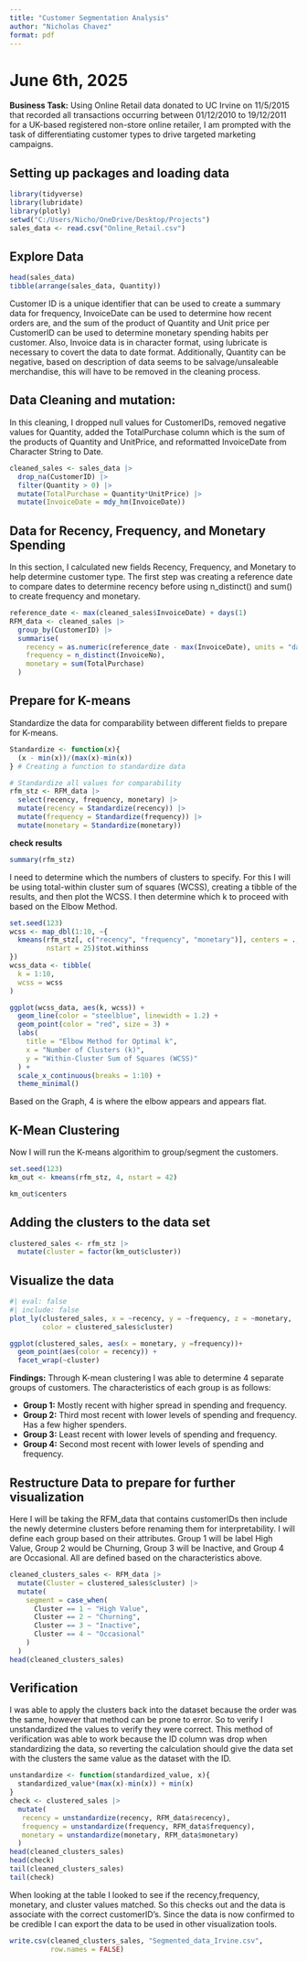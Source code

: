 ---
title: "Customer Segmentation Analysis"
author: "Nicholas Chavez"
format: pdf
---
# June 6th, 2025
**Business Task:** Using Online Retail data donated to UC Irvine on 11/5/2015 that recorded all transactions occurring between 01/12/2010 to 19/12/2011 for a UK-based registered non-store online retailer, I am prompted with the task of differentiating customer types to drive targeted marketing campaigns. 

## Setting up packages and loading data
```{r loading packages, message=FALSE, warning=FALSE}
library(tidyverse)
library(lubridate)
library(plotly)
setwd("C:/Users/Nicho/OneDrive/Desktop/Projects")
sales_data <- read.csv("Online_Retail.csv")
```

## Explore Data
```{r exploring data}
head(sales_data)
tibble(arrange(sales_data, Quantity))
```
Customer ID is a unique identifier that can be used to create a summary data for frequency, InvoiceDate can be used to determine how recent orders are, and the sum of the product of Quantity and Unit price per CustomerID can be used to determine monetary spending habits per customer. Also, Invoice data is in character format, using lubricate is necessary to covert the data to date format. Additionally, Quantity can be negative, based on description of data seems to be salvage/unsaleable merchandise, this will have to be removed in the cleaning process.

## Data Cleaning and mutation: 
In this cleaning, I dropped null values for CustomerIDs, removed negative values for Quantity, added the TotalPurchase column which is the sum of the products of Quantity and UnitPrice, and reformatted InvoiceDate from Character String to Date. 
```{r cleaning data}
cleaned_sales <- sales_data |> 
  drop_na(CustomerID) |> 
  filter(Quantity > 0) |> 
  mutate(TotalPurchase = Quantity*UnitPrice) |> 
  mutate(InvoiceDate = mdy_hm(InvoiceDate)) 
```

## Data for Recency, Frequency, and Monetary Spending
In this section, I calculated new fields Recency, Frequency, and Monetary to help determine customer type. The first step was creating a reference date to compare dates to determine recency before using n_distinct() and sum() to create frequency and monetary.
```{r generating new data}
reference_date <- max(cleaned_sales$InvoiceDate) + days(1)
RFM_data <- cleaned_sales |> 
  group_by(CustomerID) |>
  summarise(
    recency = as.numeric(reference_date - max(InvoiceDate), units = "days"),
    frequency = n_distinct(InvoiceNo),
    monetary = sum(TotalPurchase)
  )
```

## Prepare for K-means
Standardize the data for comparability between different fields to prepare for K-means. 
```{r standardizing data}
Standardize <- function(x){
  (x - min(x))/(max(x)-min(x))
} # Creating a function to standardize data

# Standardize all values for comparability
rfm_stz <- RFM_data |> 
  select(recency, frequency, monetary) |> 
  mutate(recency = Standardize(recency)) |> 
  mutate(frequency = Standardize(frequency)) |> 
  mutate(monetary = Standardize(monetary))
```
**check results**
```{r checking results}
summary(rfm_stz)
```
I need to determine which the numbers of clusters to specify. For this I will be using total-within cluster sum of squares (WCSS), creating a tibble of the results, and then plot the WCSS. I then determine which k to proceed with based on the Elbow Method.
```{r WCSS}
set.seed(123)
wcss <- map_dbl(1:10, ~{
  kmeans(rfm_stz[, c("recency", "frequency", "monetary")], centers = ., 
         nstart = 25)$tot.withinss
})
wcss_data <- tibble(
  k = 1:10,
  wcss = wcss
)

ggplot(wcss_data, aes(k, wcss)) +
  geom_line(color = "steelblue", linewidth = 1.2) +
  geom_point(color = "red", size = 3) +
  labs(
    title = "Elbow Method for Optimal k",
    x = "Number of Clusters (k)",
    y = "Within-Cluster Sum of Squares (WCSS)"
  ) +
  scale_x_continuous(breaks = 1:10) +
  theme_minimal()
```
Based on the Graph, 4 is where the elbow appears and appears flat.

## K-Mean Clustering
Now I will run the K-means algorithim to group/segment the customers.
```{r kmean clusters}
set.seed(123)
km_out <- kmeans(rfm_stz, 4, nstart = 42)

km_out$centers
```
## Adding the clusters to the data set
```{r generating data}
clustered_sales <- rfm_stz |> 
  mutate(cluster = factor(km_out$cluster))
```
## Visualize the data
```{r}
#| eval: false
#| include: false
plot_ly(clustered_sales, x = ~recency, y = ~frequency, z = ~monetary,
        color = clustered_sales$cluster)
```
```{r defining clusters}
ggplot(clustered_sales, aes(x = monetary, y =frequency))+
  geom_point(aes(color = recency)) +
  facet_wrap(~cluster)
```
**Findings:** Through K-mean clustering I was able to determine 4 separate groups of customers. The characteristics of each group is as follows: 

* **Group 1:** Mostly recent with higher spread in spending and frequency.
* **Group 2:** Third most recent with lower levels of spending and frequency. Has a few higher spenders.
* **Group 3:** Least recent with lower levels of spending and frequency.
* **Group 4:** Second most recent with lower levels of spending and frequency. 

## Restructure Data to prepare for further visualization
Here I will be taking the RFM_data that contains customerIDs then include the newly determine clusters before renaming them for interpretability.
I will define each group based on their attributes. Group 1 will be label High Value, Group 2 would be Churning, Group 3 will be Inactive, and Group 4 are Occasional. All are defined based on the characteristics above.

```{r generating final dataset}
cleaned_clusters_sales <- RFM_data |> 
  mutate(Cluster = clustered_sales$cluster) |> 
  mutate(
    segment = case_when(
      Cluster == 1 ~ "High Value",
      Cluster == 2 ~ "Churning",
      Cluster == 3 ~ "Inactive",
      Cluster == 4 ~ "Occasional"
    )
  )
head(cleaned_clusters_sales)
```

## Verification
I was able to apply the clusters back into the dataset because the order was the same, however that method can be prone to error. So to verify I unstandardized the values to verify they were correct. This method of verification was able to work because the ID column was drop when standardizing the data, so reverting the calculation should give the data set with the clusters the same value as the dataset with the ID.
```{r ensuring data integrety}
unstandardize <- function(standardized_value, x){
  standardized_value*(max(x)-min(x)) + min(x)
}
check <- clustered_sales |> 
  mutate(
   recency = unstandardize(recency, RFM_data$recency),
   frequency = unstandardize(frequency, RFM_data$frequency),
   monetary = unstandardize(monetary, RFM_data$monetary)
  )
head(cleaned_clusters_sales)
head(check)
tail(cleaned_clusters_sales)
tail(check)
```
When looking at the table I looked to see if the recency,frequency, monetary, and cluster values matched. So this checks out and the data is associate with the correct customerID's. Since the data is now confirmed to be credible I can export the data to be used in other visualization tools.

```{r creating new data file}
write.csv(cleaned_clusters_sales, "Segmented_data_Irvine.csv", 
          row.names = FALSE)
```

